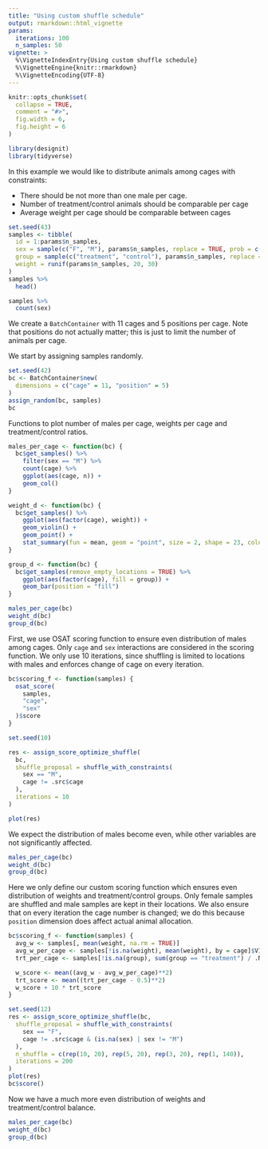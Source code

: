 ```yaml
---
title: "Using custom shuffle schedule"
output: rmarkdown::html_vignette
params:
  iterations: 100
  n_samples: 50
vignette: >
  %\VignetteIndexEntry{Using custom shuffle schedule}
  %\VignetteEngine{knitr::rmarkdown}
  %\VignetteEncoding{UTF-8}
---
```


```r
knitr::opts_chunk$set(
  collapse = TRUE,
  comment = "#>",
  fig.width = 6,
  fig.height = 6
)
```

```r
library(designit)
library(tidyverse)
```

In this example we would like to distribute animals among cages with constraints:

* There should be not more than one male per cage.
* Number of treatment/control animals should be comparable per cage
* Average weight per cage should be comparable between cages

```r
set.seed(43)
samples <- tibble(
  id = 1:params$n_samples,
  sex = sample(c("F", "M"), params$n_samples, replace = TRUE, prob = c(0.8, 0.2)),
  group = sample(c("treatment", "control"), params$n_samples, replace = TRUE),
  weight = runif(params$n_samples, 20, 30)
)
samples %>%
  head()
```

```r
samples %>%
  count(sex)
```
We create a `BatchContainer` with 11 cages and 5 positions per cage. Note that positions do not
actually matter; this is just to limit the number of animals per cage.

We start by assigning samples randomly.

```r
set.seed(42)
bc <- BatchContainer$new(
  dimensions = c("cage" = 11, "position" = 5)
)
assign_random(bc, samples)
bc
```

Functions to plot number of males per cage, weights per cage and treatment/control ratios.
```r
males_per_cage <- function(bc) {
  bc$get_samples() %>%
    filter(sex == "M") %>%
    count(cage) %>%
    ggplot(aes(cage, n)) +
    geom_col()
}

weight_d <- function(bc) {
  bc$get_samples() %>%
    ggplot(aes(factor(cage), weight)) +
    geom_violin() +
    geom_point() +
    stat_summary(fun = mean, geom = "point", size = 2, shape = 23, color = "red")
}

group_d <- function(bc) {
  bc$get_samples(remove_empty_locations = TRUE) %>%
    ggplot(aes(factor(cage), fill = group)) +
    geom_bar(position = "fill")
}
```

```r
males_per_cage(bc)
weight_d(bc)
group_d(bc)
```

First, we use OSAT scoring function to ensure even distribution of males among cages. Only `cage`
and `sex` interactions are considered in the scoring function. We only use 10 iterations, since
shuffling is limited to locations with males and enforces change of cage on every iteration.

```r
bc$scoring_f <- function(samples) {
  osat_score(
    samples,
    "cage",
    "sex"
  )$score
}

set.seed(10)

res <- assign_score_optimize_shuffle(
  bc,
  shuffle_proposal = shuffle_with_constraints(
    sex == "M",
    cage != .src$cage
  ),
  iterations = 10
)

plot(res)
```
We expect the distribution of males become even, while other variables are not significantly
affected.

```r
males_per_cage(bc)
weight_d(bc)
group_d(bc)
```

Here we only define our custom scoring function which ensures even distribution of weights and
treatment/control groups. Only female samples are shuffled and male samples are kept in their
locations. We also ensure that on every iteration the cage number is changed; we do this because
`position` dimension does affect actual animal allocation.

```r
bc$scoring_f <- function(samples) {
  avg_w <- samples[, mean(weight, na.rm = TRUE)]
  avg_w_per_cage <- samples[!is.na(weight), mean(weight), by = cage]$V1
  trt_per_cage <- samples[!is.na(group), sum(group == "treatment") / .N, by = cage]$V1

  w_score <- mean((avg_w - avg_w_per_cage)**2)
  trt_score <- mean((trt_per_cage - 0.5)**2)
  w_score + 10 * trt_score
}

set.seed(12)
res <- assign_score_optimize_shuffle(bc,
  shuffle_proposal = shuffle_with_constraints(
    sex == "F",
    cage != .src$cage & (is.na(sex) | sex != "M")
  ),
  n_shuffle = c(rep(10, 20), rep(5, 20), rep(3, 20), rep(1, 140)),
  iterations = 200
)
plot(res)
bc$score()
```

Now we have a much more even distribution of weights and treatment/control balance.
```r
males_per_cage(bc)
weight_d(bc)
group_d(bc)
```
